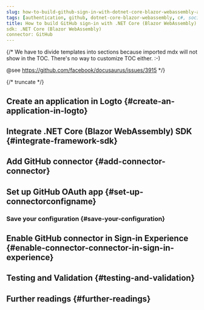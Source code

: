 ```yaml
---
slug: how-to-build-github-sign-in-with-dotnet-core-blazor-webassembly-and-logto
tags: [authentication, github, dotnet-core-blazor-webassembly, c#, social-sign-in, sign-in, login]
title: How to build GitHub sign-in with .NET Core (Blazor WebAssembly)
sdk: .NET Core (Blazor WebAssembly)
connector: GitHub
---
```


{/*
  We have to divide templates into sections because imported mdx will not show in the TOC.
  There's no way to customize TOC either. :-)

  @see https://github.com/facebook/docusaurus/issues/3915
*/}




{/* truncate */}

<Intro connector={connector} sdk=".NET Core (Blazor WebAssembly)" link="https://learn.microsoft.com/en-us/aspnet/core/blazor/hosting-models#blazor-webassembly" />

## Create an application in Logto \{#create-an-application-in-logto}

<CreateApplication type="Single page app" framework=".NET Core (Blazor WebAssembly)" />

## Integrate .NET Core (Blazor WebAssembly) SDK \{#integrate-framework-sdk}

<IntegrateSdk />

## Add GitHub connector \{#add-connector-connector}

<AddSocialConnector connector={connector} framework=".NET Core (Blazor WebAssembly)" />

## Set up GitHub OAuth app \{#set-up-connectorconfigname}

<ConnectorGuide />

### Save your configuration \{#save-your-configuration}

<SaveYourConfiguration connector={connector} />

## Enable GitHub connector in Sign-in Experience \{#enable-connector-connector-in-sign-in-experience}

<EnableSocialConnector connector={connector} />

## Testing and Validation \{#testing-and-validation}

<TestingAndValidation connector={connector} sdk=".NET Core (Blazor WebAssembly)" />

## Further readings \{#further-readings}

<FurtherReadings />